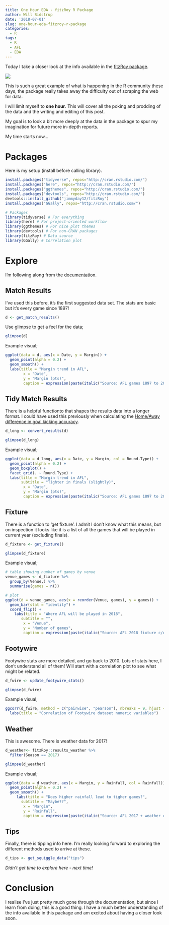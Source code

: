 ```yaml
---
title: One Hour EDA - fitzRoy R Package
author: Will Bidstrup
date: '2018-07-01'
slug: one-hour-eda-fitzroy-r-package
categories:
  - R
tags:
  - R
  - AFL
  - EDA
---
```


  Today I take a closer look at the info available in the [fitzRoy package](https://github.com/jimmyday12/fitzRoy). 
  
![](/images/AFL/fitz_hex.png)
  
  This is such a great example of what is happening in the R community these days, the package really takes away the difficulty out of scraping the web for data.  

I will limit myself to **one hour**. This will cover all the poking and prodding of the data and the writing and editing of this post.

My goal is to look a bit more deeply at the data in the package to spur my imagination for future more in-depth reports.

My time starts now...


# Packages

Here is my setup (install before calling library).  

```r
install.packages("tidyverse", repos="http://cran.rstudio.com/")
install.packages("here", repos="http://cran.rstudio.com/")
install.packages("ggthemes", repos="http://cran.rstudio.com/")
install.packages("devtools", repos="http://cran.rstudio.com/")
devtools::install_github("jimmyday12/fitzRoy")
install.packages("GGally", repos="http://cran.rstudio.com/")

```

```r
# Packages
library(tidyverse) # For everything
library(here) # For project-oriented workflow
library(ggthemes) # For nice plot themes
library(devtools) # For non-CRAN packages
library(fitzRoy) # Data source
library(GGally) # Correlation plot
```


# Explore

I'm following along from the [documentation](https://github.com/jimmyday12/fitzRoy/blob/master/README.md).  


## Match Results

I've used this before, it's the first suggested data set. The stats are basic but it's every game since 1897!

```r
d <- get_match_results()
```

Use glimpse to get a feel for the data;

```r
glimpse(d)
```


Example visual;

```r

ggplot(data = d, aes(x = Date, y = Margin)) +
  geom_point(alpha = 0.2) +
  geom_smooth() +
  labs(title = "Margin trend in AFL",
        x = "Date",
        y = "Margin (pts)",
        caption = expression(paste(italic("Source: AFL games 1897 to 2018 c/o fitzRoy package"))))


```


## Tidy Match Results

There is a helpful functionto that shapes the results data into a longer format.  I could have used this previously when calculating the [Home/Away difference in goal kicking accuracy](https://www.datascienceexplorer.com/post/animated-afl/).  

```r
d_long <- convert_results(d)
```

```r
glimpse(d_long)
```

Example visual;

```r


ggplot(data = d_long, aes(x = Date, y = Margin, col = Round.Type)) +
  geom_point(alpha = 0.2) +
  geom_boxplot() +
  facet_grid(. ~ Round.Type) +
  labs(title = "Margin trend in AFL",
       subtitle = "Tighter in finals (slightly)",
        x = "Date",
        y = "Margin (pts)",
        caption = expression(paste(italic("Source: AFL games 1897 to 2018 c/o fitzRoy package"))))

```



## Fixture

There is a function to 'get fixture'. I admit I don't know what this means, but on inspection it looks like it is a list of all the games that will be played in current year (excluding finals). 
```r
d_fixture <- get_fixture()
```

```r
glimpse(d_fixture)
```


Example visual;

```r
# table showing number of games by venue
venue_games <- d_fixture %>%
  group_by(Venue,) %>%
  summarise(games = n())

# plot
ggplot(d = venue_games, aes(x = reorder(Venue, games), y = games)) +
  geom_bar(stat = "identity") +
  coord_flip() +
    labs(title = "Where AFL will be played in 2018",
       subtitle = "",
        x = "Venue",
        y = "Number of games",
        caption = expression(paste(italic("Source: AFL 2018 fixture c/o fitzRoy package"))))
```


## Footywire

Footywire stats are more detailed, and go back to 2010.  Lots of stats here, I don't understand all of them! Will start with a correlation plot to see what might be related.  

```r
d_fwire <- update_footywire_stats()
```

```r
glimpse(d_fwire)
```

Example visual;

```r
ggcorr(d_fwire, method = c("pairwise", "pearson"), nbreaks = 9, hjust = .75, vjust = 0.5, layout.exp = 2) +
  labs(title = "Correlation of Footywire dataset numeric variables")

```



## Weather

This is awesome. There is weather data for 2017!  

```r
d_weather<- fitzRoy::results_weather %>%
  filter(Season == 2017)
```

```r
glimpse(d_weather)
```


Example visual;

```r
ggplot(data = d_weather, aes(x = Margin, y = Rainfall, col = Rainfall)) +
  geom_point(alpha = 0.2) +
  geom_smooth() +
     labs(title = "Does higher rainfall lead to tigher games?",
       subtitle = "Maybe??",
        x = "Margin",
        y = "Rainfall",
        caption = expression(paste(italic("Source: AFL 2017 + weather c/o fitzRoy package"))))
```


## Tips

Finally, there is tipping info here. I'm really looking forward to exploring the different methods used to arrive at these.  

```r
d_tips <- get_squiggle_data("tips")
```
*Didn't get time to explore here - next time!*


# Conclusion

I realise I've just pretty much gone through the documentation, but since I learn from doing, this is a good thing. I have a much better understanding of the info available in this package and am excited about having a closer look soon.  


